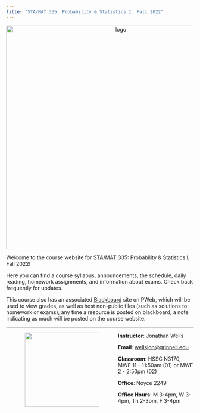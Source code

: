```yaml
---
title: "STA/MAT 335: Probability & Statistics I. Fall 2022"
---
```


<p style="text-align:center;">  <img    src ="img/logo.png" alt = "logo" title="stat learning" width = "600"   />  </p>
Welcome to the course website for STA/MAT 335: Probability & Statistics I, Fall 2022! 

Here you can find a course syllabus, announcements, the schedule, daily reading, homework assignments, and information about exams. Check back frequently for updates.

This course also has an associated [Blackboard](https://pioneerweb.grinnell.edu/webapps/blackboard/execute/modulepage/view?course_id=_51282_1&cmp_tab_id=_45353_1) site on PWeb, which will be used to view grades, as well as host non-public files (such as solutions to homework or exams); any time a resource is posted on blackboard, a note indicating as much will be posted on the course website.


****************************************


<img align="left"  src="img/wells-jonathan.jpg" width = "200" style = "margin:0px 50px">

**Instructor**: Jonathan Wells

**Email**: <wellsjon@grinnell.edu>

**Classroom**: HSSC N3170, MWF 11 - 11:50am (01) or MWF 2 - 2:50pm (02)

**Office**: Noyce 2249

**Office Hours**: M 3-4pm, W 3-4pm, Th 2-3pm, F 3-4pm
